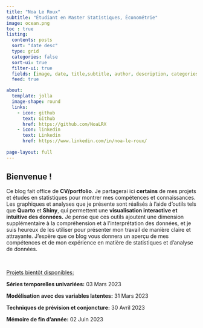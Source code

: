 ```yaml
---
title: "Noa Le Roux"
subtitle: "Étudiant en Master Statistiques, Économétrie"
image: ocean.png
toc : true
listing:
  contents: posts
  sort: "date desc"
  type: grid
  categories: false
  sort-ui: true
  filter-ui: true
  fields: [image, date, title,subtitle, author, description, categories]
  feed: true

about:
  template: jolla
  image-shape: round
  links:
    - icon: github
      text: Github
      href: https://github.com/NoaLRX
    - icon: linkedin
      text: Linkedin
      href: https://www.linkedin.com/in/noa-le-roux/
      
page-layout: full
---
```


## Bienvenue !

Ce blog fait office de **CV/portfolio**. Je partagerai ici **certains** de mes projets et études en statistiques pour montrer mes compétences et connaissances. Les graphiques et analyses que je présente sont réalisés à l'aide d'outils tels que **Quarto** et **Shiny**, qui permettent une **visualisation interactive et intuitive des données.** Je pense que ces outils ajoutent une dimension supplémentaire à la compréhension et à l'interprétation des données, et je suis heureux de les utiliser pour présenter mon travail de manière claire et attrayante. J'espère que ce blog vous donnera un aperçu de mes compétences et de mon expérience en matière de statistiques et d'analyse de données.

<br/>

[Projets bientôt disponibles:]{.underline}

**Séries temporelles univariées:** 03 Mars 2023

**Modélisation avec des variables latentes:** 31 Mars 2023

**Techniques de prévision et conjoncture:** 30 Avril 2023

**Mémoire de fin d'année:** 02 Juin 2023
